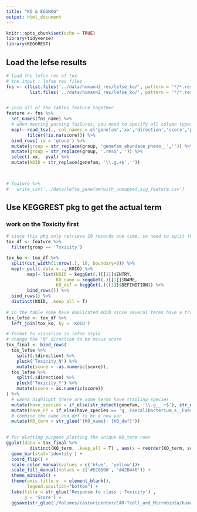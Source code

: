 ```yaml
---
title: "KO & EGGNOG"
output: html_document
---
```


```r
knitr::opts_chunk$set(echo = TRUE)
library(tidyverse)
library(KEGGREST)
```

## Load the lefse results

```r
# load the lefse res of tox
# the input : lefse res files
fns <- c(list.files('../data/humann2_res/lefse_ko/', pattern = '*/*.res$', full.names = T),
         list.files('../data/humann2_res/lefse_ko/', pattern = '*/*.res$', full.names = T))


# join all of the tables feature together
feature <- fns %>% 
  set_names(fns_name) %>% 
  # when meeting parsing failures, you need to specify all column types.
  map(~ read_tsv(., col_names = c('genefam','xx','direction','score','pval'),  col_types = 'ccccc') %>% 
        filter(!is.na(score))) %>% 
  bind_rows(.id = 'group') %>% 
  mutate(group = str_replace(group, 'genefam_abundace_pheno__','')) %>% 
  mutate(group = str_replace(group, '.res$','')) %>% 
  select(-xx, -pval) %>% 
  mutate(KOID = str_replace(genefam, '\\.g.+$','')) 
 


# feature %>% 
#   write_csv('../data/lefse_genefam/with_unmapped_sig_feature.csv')


```

## Use KEGGREST pkg to get the actual term

### work on the Toxicity first

```r
# since this pkg only retrieve 10 records one time, so need to split the df.
tox_df <- feature %>% 
  filter(group == 'Toxicity') 

tox_ko <- tox_df %>% 
  split(cut_width(1:nrow(.), 10, boundary=0)) %>% 
  map(~ pull(.data = ., KOID) %>% 
        map(~ list(KOID = keggGet(.)[[1]]$ENTRY,
                   KO_name = keggGet(.)[[1]]$NAME,
                   KO_def = keggGet(.)[[1]]$DEFINITION)) %>% 
        bind_rows()) %>% 
  bind_rows() %>% 
  distinct(KOID, .keep_all = T)
 
# in the table some have duplicated KOID since several terms have a trailing species name
tox_lefse <- tox_df %>% 
  left_join(tox_ko, by = 'KOID')

```

```r
# format to visualize in lefse style
# change the "N" direction to be minus score
tox_final <- bind_rows(
  tox_lefse %>%
    split(.$direction) %>%
    pluck('Toxicity_N') %>%
    mutate(score = -as.numeric(score)),
  tox_lefse %>%
    split(.$direction) %>%
    pluck('Toxicity_Y') %>%
    mutate(score = as.numeric(score))
) %>% 
  # wanna highlight there are some terms have trailing species
  mutate(have_species = if_else(str_detect(genefam, '\\.g__.+$'), str_extract(genefam, 'g__.+$'), ''))   %>% 
  mutate(have_FP = if_else(have_species == 'g__Faecalibacterium_s__Faecalibacterium_prausnitzii', 'YES', 'NO')) %>% 
  # combine the name and def to be a new var
  mutate(KO_term = str_glue('{KO_name}: {KO_def}'))
  

# for plotting purpose plotting the unique KO_term rows 
ggplot(data = tox_final %>% 
         distinct(KO_term, .keep_all = T) , aes(x = reorder(KO_term, score), y = score, fill = direction, color = have_FP)) +
  geom_bar(stat='identity') +
  coord_flip() +
  scale_color_manual(values = c('blue', 'yellow'))+
  scale_fill_manual(values = c('#EC0000', '#42B440')) +
  theme_minimal() +
  theme(axis.title.y  = element_blank(), 
        legend.position="bottom") +
  labs(title = str_glue('Response to class : Toxicity') ,
       y = 'Score') + 
  ggsave(str_glue('/Volumes/castoricenter/CAR-Tcell_and_Microbiota/humann2_shotgun/figs/KEGG_ortholog_lefse_plot/Response to class: Toxicity.pdf'), device = 'pdf', width = 18, height = 10, dpi = 300)
 
```


